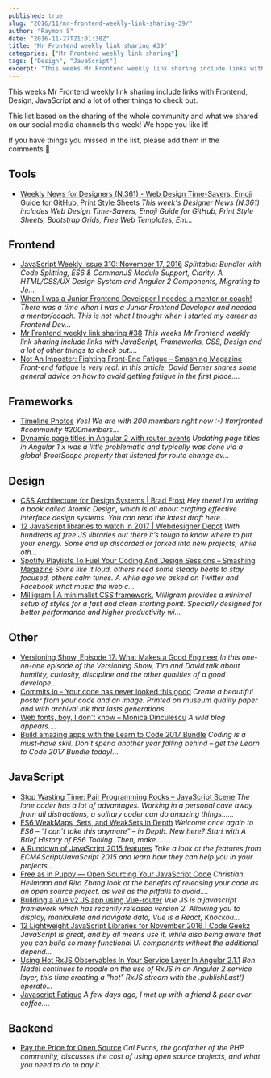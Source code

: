 ```yaml
---
published: true
slug: "2016/11/mr-frontend-weekly-link-sharing-39/"
author: "Raymon S"
date: "2016-11-27T21:01:38Z"
title: "Mr Frontend weekly link sharing #39"
categories: ["Mr Frontend weekly link sharing"]
tags: ["Design", "JavaScript"]
excerpt: "This weeks Mr Frontend weekly link sharing include links with Frontend, Design, JavaScript and a lo..."
---
```


This weeks Mr Frontend weekly link sharing include links with Frontend, Design, JavaScript and a lot of other things to check out.

This list based on the sharing of the whole community and what we shared on our social media channels this week! We hope you like it!

If you have things you missed in the list, please add them in the comments 🙂

## Tools

* [Weekly News for Designers (N.361) - Web Design Time-Savers, Emoji Guide for GitHub, Print Style Sheets](http://buff.ly/2eUS2sv "Weekly News for Designers (N.361) - Web Design Time-Savers, Emoji Guide for GitHub, Print Style Sheets") _This week's Designer News (N.361) includes Web Design Time-Savers, Emoji Guide for GitHub, Print Style Sheets, Bootstrap Grids, Free Web Templates, Em..._

## Frontend

* [JavaScript Weekly Issue 310: November 17, 2016](http://buff.ly/2eXkfyT "JavaScript Weekly Issue 310: November 17, 2016") _Splittable: Bundler with Code Splitting, ES6 & CommonJS Module Support, Clarity: A HTML/CSS/UX Design System and Angular 2 Components, Migrating to Je..._
* [When I was a Junior Frontend Developer I needed a mentor or coach!](http://buff.ly/2f7oC5z "When I was a Junior Frontend Developer I needed a mentor or coach!") _There was a time when I was a Junior Frontend Developer and needed a mentor/coach. This is not what I thought when I started my career as Frontend Dev..._
* [Mr Frontend weekly link sharing #38](https://mrfrontend.org/2016/11/mr-frontend-weekly-link-sharing-38/ "Mr Frontend weekly link sharing #38") _This weeks Mr Frontend weekly link sharing include links with JavaScript, Frameworks, CSS, Design and a lot of other things to check out...._
* [Not An Imposter: Fighting Front-End Fatigue – Smashing Magazine](http://buff.ly/2g2w2ZO "Not An Imposter: Fighting Front-End Fatigue – Smashing Magazine") _Front-end fatigue is very real. In this article, David Berner shares some general advice on how to avoid getting fatigue in the first place...._

## Frameworks

* [Timeline Photos](https://www.facebook.com/mrfrontendcommunity/photos/a.504099799795899.1073741828.493241460881733/607034852835726/?type=3 "Timeline Photos") _Yes! We are with 200 members right now :-) #mrfronted #community #200members..._
* [Dynamic page titles in Angular 2 with router events](http://buff.ly/2gbT1lo "Dynamic page titles in Angular 2 with router events") _Updating page titles in Angular 1.x was a little problematic and typically was done via a global $rootScope property that listened for route change ev..._

## Design

* [CSS Architecture for Design Systems | Brad Frost](http://buff.ly/2gaRtdX "CSS Architecture for Design Systems | Brad Frost") _Hey there! I'm writing a book called Atomic Design, which is all about crafting effective interface design systems. You can read the latest draft here..._
* [12 JavaScript libraries to watch in 2017 | Webdesigner Depot](http://buff.ly/2fKhpMP "12 JavaScript libraries to watch in 2017 | Webdesigner Depot") _With hundreds of free JS libraries out there it’s tough to know where to put your energy. Some end up discarded or forked into new projects, while oth..._
* [Spotify Playlists To Fuel Your Coding And Design Sessions – Smashing Magazine](http://buff.ly/2gBBbfj "Spotify Playlists To Fuel Your Coding And Design Sessions – Smashing Magazine") _Some like it loud, others need some steady beats to stay focused, others calm tunes. A while ago we asked on Twitter and Facebook what music the web c..._
* [Milligram | A minimalist CSS framework.](http://buff.ly/2gmsQvl "Milligram | A minimalist CSS framework.") _Milligram provides a minimal setup of styles for a fast and clean starting point. Specially designed for better performance and higher productivity wi..._

## Other

* [Versioning Show, Episode 17: What Makes a Good Engineer](http://buff.ly/2gjabxG "Versioning Show, Episode 17: What Makes a Good Engineer") _In this one-on-one episode of the Versioning Show, Tim and David talk about humility, curiosity, discipline and the other qualities of a good develope..._
* [Commits.io - Your code has never looked this good](http://buff.ly/2fAwf5C "Commits.io - Your code has never looked this good") _Create a beautiful poster from your code and an image. Printed on museum quality paper and with archival ink that lasts generations...._
* [Web fonts, boy, I don't know – Monica Dinculescu](http://buff.ly/2eYEtZ1 "Web fonts, boy, I don't know – Monica Dinculescu") _A wild blog appears...._
* [Build amazing apps with the Learn to Code 2017 Bundle](http://buff.ly/2fEaSjP "Build amazing apps with the Learn to Code 2017 Bundle") _Coding is a must-have skill. Don't spend another year falling behind – get the Learn to Code 2017 Bundle today!..._

## JavaScript

* [Stop Wasting Time: Pair Programming Rocks – JavaScript Scene](http://buff.ly/2ggylv5 "Stop Wasting Time: Pair Programming Rocks – JavaScript Scene") _The lone coder has a lot of advantages. Working in a personal cave away from all distractions, a solitary coder can do amazing things…..._
* [ES6 WeakMaps, Sets, and WeakSets in Depth](http://buff.ly/2g2k9md "ES6 WeakMaps, Sets, and WeakSets in Depth") _Welcome once again to ES6 – “I can’t take this anymore” – in Depth. New here? Start with A Brief History of ES6 Tooling. Then, make …..._
* [A Rundown of JavaScript 2015 features](http://buff.ly/2g2gc0M "A Rundown of JavaScript 2015 features") _Take a look at the features from ECMAScript/JavaScript 2015 and learn how they can help you in your projects..._
* [Free as in Puppy — Open Sourcing Your JavaScript Code](http://buff.ly/2fQmQJQ "Free as in Puppy — Open Sourcing Your JavaScript Code") _Christian Heilmann and Rita Zhang look at the benefits of releasing your code as an open source project, as well as the pitfalls to avoid...._
* [Building a Vue v2 JS app using Vue-router](http://buff.ly/2eYI7lx "Building a Vue v2 JS app using Vue-router") _Vue JS is a javascript framework which has recently released version 2\. Allowing you to display, manipulate and navigate data, Vue is a React, Knockou..._
* [12 Lightweight JavaScript Libraries for November 2016 | Code Geekz](http://buff.ly/2fgsgu4 "12 Lightweight JavaScript Libraries for November 2016 | Code Geekz") _JavaScript is great, and by all means use it, while also being aware that you can build so many functional UI components without the additional depend..._
* [Using Hot RxJS Observables In Your Service Layer In Angular 2.1.1](http://buff.ly/2gyXrXa "Using Hot RxJS Observables In Your Service Layer In Angular 2.1.1") _Ben Nadel continues to noodle on the use of RxJS in an Angular 2 service layer, this time creating a "hot" RxJS stream with the .publishLast() operato..._
* [Javascript Fatigue](http://buff.ly/2gmxCcd "Javascript Fatigue") _A few days ago, I met up with a friend & peer over coffee...._

## Backend

* [Pay the Price for Open Source](http://buff.ly/2fI1vj8 "Pay the Price for Open Source") _Cal Evans, the godfather of the PHP community, discusses the cost of using open source projects, and what you need to do to pay it...._
